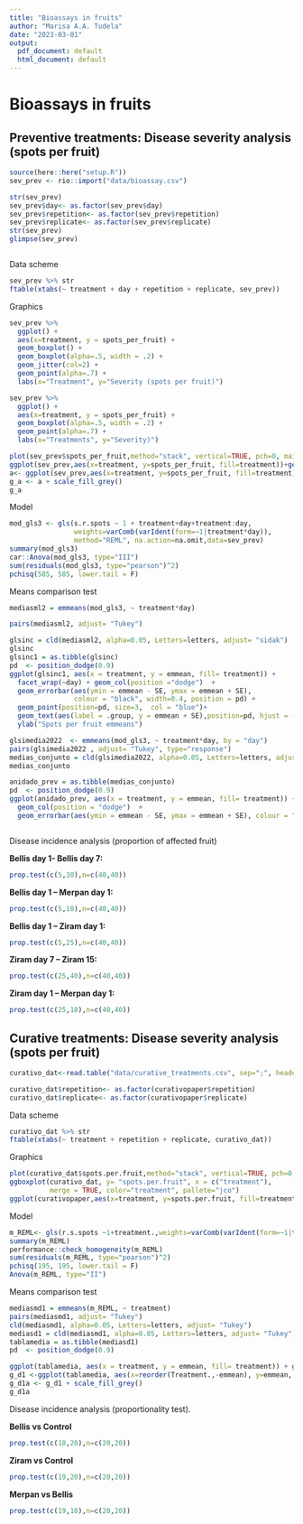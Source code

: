 ```yaml
---
title: "Bioassays in fruits"
author: "Marisa A.A. Tudela"
date: "2023-03-01"
output:
  pdf_document: default
  html_document: default
---
```

# Bioassays in fruits

## Preventive treatments: Disease severity analysis (spots per fruit) 

```r
source(here::here("setup.R"))
sev_prev <- rio::import("data/bioassay.csv")
```


```r
str(sev_prev)
sev_prev$day<- as.factor(sev_prev$day)
sev_prev$repetition<- as.factor(sev_prev$repetition)
sev_prev$replicate<- as.factor(sev_prev$replicate)
str(sev_prev)
glimpse(sev_prev)
```


```r
```

Data scheme

```r
sev_prev %>% str
ftable(xtabs(~ treatment + day + repetition + replicate, sev_prev))

```

Graphics 

```r
sev_prev %>% 
  ggplot() + 
  aes(x=treatment, y = spots_per_fruit) + 
  geom_boxplot() +  
  geom_boxplot(alpha=.5, width = .2) + 
  geom_jitter(col=2) + 
  geom_point(alpha=.7) + 
  labs(x="Treatment", y="Severity (spots per fruit)")

sev_prev %>% 
  ggplot() + 
  aes(x=treatment, y = spots_per_fruit) + 
  geom_boxplot(alpha=.5, width = .2) + 
  geom_point(alpha=.7) + 
  labs(x="Treatments", y="Severity)")

plot(sev_prev$spots_per_fruit,method="stack", vertical=TRUE, pch=0, main="Dot plot", ylab="Spots per fruit", col="black")
ggplot(sev_prev,aes(x=treatment, y=spots_per_fruit, fill=treatment))+geom_bar(stat="identity")+theme(axis.text.x = element_text(angle = 90, vjust = 0.5, hjust=1))
a<- ggplot(sev_prev,aes(x=treatment, y=spots_per_fruit, fill=treatment))+geom_bar(stat="identity")+ facet_grid(.~day)
g_a <- a + scale_fill_grey()  
g_a
```

Model

```r
mod_gls3 <- gls(s.r.spots ~ 1 + treatment+day+treatment:day,
                weights=varComb(varIdent(form=~1|treatment*day)),
                method="REML", na.action=na.omit,data=sev_prev)
summary(mod_gls3)
car::Anova(mod_gls3, type="III")
sum(residuals(mod_gls3, type="pearson")^2)
pchisq(585, 585, lower.tail = F)

```

Means comparison test

```r
mediasml2 = emmeans(mod_gls3, ~ treatment*day) 

pairs(mediasml2, adjust= "Tukey")

glsinc = cld(mediasml2, alpha=0.05, Letters=letters, adjust= "sidak")
glsinc
glsinc1 = as.tibble(glsinc)
pd  <- position_dodge(0.9) 
ggplot(glsinc1, aes(x = treatment, y = emmean, fill= treatment)) +
  facet_wrap(~day) + geom_col(position ="dodge")  + 
  geom_errorbar(aes(ymin = emmean - SE, ymax = emmean + SE), 
                colour = "black", width=0.4, position = pd) + 
  geom_point(position=pd, size=3,  col = "blue")+ 
  geom_text(aes(label = .group, y = emmean + SE),position=pd, hjust = -0.01) + 
  ylab("Spots per fruit emmeans")
```


```r
glsimedia2022  <- emmeans(mod_gls3, ~ treatment*day, by = "day")
pairs(glsimedia2022 , adjust= "Tukey", type="response")
medias_conjunto = cld(glsimedia2022, alpha=0.05, Letters=letters, adjust= "Tukey")
medias_conjunto

anidado_prev = as.tibble(medias_conjunto)
pd  <- position_dodge(0.9) 
ggplot(anidado_prev, aes(x = treatment, y = emmean, fill= treatment)) + facet_wrap(~day) + 
  geom_col(position = "dodge")  + 
  geom_errorbar(aes(ymin = emmean - SE, ymax = emmean + SE), colour = "black", width=0.1, position = pd) + geom_point(position=pd, size=3,  col = "blue")+ geom_text(aes(label = .group, y = emmean + SE),position=pd, hjust = -0.4) + ylab("Spots per fruit emmeans")
```


```r
```


Disease incidence analysis (proportion of affected fruit) 

**Bellis day 1- Bellis day 7:** 
```r
prop.test(c(5,30),n=c(40,40))
```
**Bellis day 1 – Merpan day 1:**
```r
prop.test(c(5,18),n=c(40,40)) 
```
**Bellis day 1 – Ziram day 1:**
```r
prop.test(c(5,25),n=c(40,40))
```

**Ziram day 7 – Ziram 15:**
```r
prop.test(c(25,40),n=c(40,40))
```
**Ziram day 1 – Merpan day 1:**
```r
prop.test(c(25,18),n=c(40,40))

```


## Curative treatments: Disease severity analysis (spots per fruit) 

```r
curativo_dat<-read.table("data/curative_treatments.csv", sep=";", header=TRUE, dec=",")

curativo_dat$repetition<- as.factor(curativopaper$repetition)
curativo_dat$replicate<- as.factor(curativopaper$replicate)

```

Data scheme

```r
curativo_dat %>% str
ftable(xtabs(~ treatment + repetition + replicate, curativo_dat))

```

Graphics 

```r
plot(curativo_dat$spots.per.fruit,method="stack", vertical=TRUE, pch=0, main="Dot plot", ylab="Spots per fruit", col="black")
ggboxplot(curativo_dat, y= "spots.per.fruit", x = c("treatment"), 
          merge = TRUE, color="treatment", pallete="jco")
ggplot(curativopaper,aes(x=treatment, y=spots.per.fruit, fill=treatment))+geom_bar(stat="identity")+theme(axis.text.x = element_text(angle = 90, vjust = 0.5, hjust=1))
```

Model

```r
m_REML<- gls(r.s.spots ~1+treatment.,weights=varComb(varIdent(form=~1|treatment)),method="REML",na.action=na.omit,data=curativo_dat)
summary(m_REML)
performance::check_homogeneity(m_REML)
sum(residuals(m_REML, type="pearson")^2)
pchisq(195, 195, lower.tail = F)
Anova(m_REML, type="II")
```

Means comparison test
```r
mediasmd1 = emmeans(m_REML, ~ treatment)
pairs(mediasmd1, adjust= "Tukey")
cld(mediasmd1, alpha=0.05, Letters=letters, adjust= "Tukey")
mediasd1 = cld(mediasmd1, alpha=0.05, Letters=letters, adjust= "Tukey")
tablamedia = as.tibble(mediasd1)
pd  <- position_dodge(0.9) 

ggplot(tablamedia, aes(x = treatment, y = emmean, fill= treatment)) + geom_col(position = "dodge")  + geom_errorbar(aes(ymin = emmean - SE, ymax = emmean + SE), colour = "black", width=0.1, position = pd) + geom_point(position=pd, size=3,  col = "blue")+ geom_text(aes(label = .group, y = emmean + SE),position=pd, hjust = -0.01) + ylab("spots per fruit emmeans")
g_d1 <-ggplot(tablamedia, aes(x=reorder(Treatment.,-emmean), y=emmean, fill=Treatment.)) + geom_col(position = "dodge")  + geom_errorbar(aes(ymin = emmean - SE, ymax = emmean + SE), colour = "black", width=0.1, position = pd) + geom_point(position=pd, size=3,  col = "blue")+ geom_text(aes(label = .group, y = emmean + SE),position=pd, hjust = -0.4) + ylab("Spots per fruit emmeans")
g_d1a <- g_d1 + scale_fill_grey()
g_d1a
```

Disease incidence analysis (proportionality test).

**Bellis vs Control**
```r
prop.test(c(18,20),n=c(20,20))
```
**Ziram vs Control**
```r
prop.test(c(19,20),n=c(20,20))
```
**Merpan vs Bellis**
```r
prop.test(c(19,18),n=c(20,20))
```




